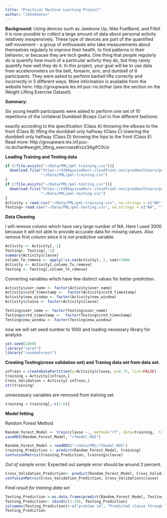 ```yaml
---
title: "Practical Machine Learning Project"
author: "John6Gates"
---
```

**Background:**
Using devices such as Jawbone Up, Nike FuelBand, and Fitbit it is now possible to collect a large amount of data about personal activity relatively inexpensively. These type of devices are part of the quantified self movement - a group of enthusiasts who take measurements about themselves regularly to improve their health, to find patterns in their behavior, or because they are tech geeks. One thing that people regularly do is quantify how much of a particular activity they do, but they rarely quantify how well they do it. In this project, your goal will be to use data from accelerometers on the belt, forearm, arm, and dumbell of 6 participants. They were asked to perform barbell lifts correctly and incorrectly in 5 different ways. More information is available from the website here: http://groupware.les.inf.puc-rio.br/har (see the section on the Weight Lifting Exercise Dataset). 

**Summary:**

Six young health participants were asked to perform one set of 10 repetitions of the Unilateral Dumbbell Biceps Curl in five different fashions: 

exactly according to the specification (Class A)
throwing the elbows to the front (Class B)
lifting the dumbbell only halfway (Class C)
lowering the dumbbell only halfway (Class D)
throwing the hips to the front (Class E)
Read more: http://groupware.les.inf.puc-rio.br/har#weight_lifting_exercises#ixzz3AgifC0Uo 


**Loading Training and Testing data**

```r
if (!file.exists("~/Data/PML/pml-training.csv")){
  download.file("https://d396qusza40orc.cloudfront.net/predmachlearn/pml-training.csv",
                "~/Data/PML/pml-training.csv")
}
if (!file.exists("~/Data/PML/pml-testing.csv")){
  download.file("https://d396qusza40orc.cloudfront.net/predmachlearn/pml-testing.csv",
                "~/Data/PML/pml-testing.csv")
}
Activity = read.csv("~/Data/PML/pml-training.csv", na.strings = c("NA", ""))
Testing= read.csv("~/Data/PML/pml-testing.csv", na.strings = c("NA", ""))

```

**Data Cleaning**

I will remove column which have very large number of NA. Here I used 3000 because it will not able to provide accurate data for missing values. Also remove first column since it is not predictive variable.     
```r
Activity <- Activity[,-1]
Testing<- Testing[,-1]
summary(Activity$classe)
column_To_remove <- apply(!is.na(Activity), 2, sum)>3000
Activity <- Activity[,column_To_remove]
Testing <- Testing[,column_To_remove]
```

Converting variables which have few distinct values for better prediction.
```r
Activity$user_name <- factor(Activity$user_name)
Activity$cvtd_timestamp <-  factor(Activity$cvtd_timestamp)
Activity$new_window <- factor(Activity$new_window)
Activity$classe <- factor(Activity$classe)

Testing$user_name <- factor(Testing$user_name)
Testing$cvtd_timestamp <-  factor(Testing$cvtd_timestamp)
Testing$new_window <- factor(Testing$new_window)
```

now we will set seed number to 1000 and loading necessary library for analysis
```r
set.seed(1000)
library("caret")
library("randomForest")
```

**Creating Testing(cross validation set) and Traning data set from data set.**

```r
inTrain = createDataPartition(y=Activity$classe, p=0.75, list=FALSE)
training = Activity[inTrain,]
Cross_Validation = Activity[-inTrain,]
str(training)
```
unnecessary variables are removed from training set.
```r
training = training[,-c(1:6)]
```

**Model fetting**

Random Forest Method
```r
Random_Forest_Model <- train(classe ~., method="rf", data=training,  trControl=trainControl(method='cv'), allowParallel=TRUE  )
saveRDS(Random_Forest_Model, "rfmodel.RDS")
```

```r
Random_Forest_Model = readRDS("~/data/PML/rfmodel.RDS")
training_Prediction <- predict(Random_Forest_Model, training)
confusionMatrix(training_Prediction, training$classe)
```
*Out of sample error:* 
Expected out sample error should be around 2 percent.

```r
Cross_Validation_Prediction<- predict(Random_Forest_Model, Cross_Validation)
confusionMatrix(Cross_Validation_Prediction, Cross_Validation$classe)
```
*Final result for training data set*
```r
Testing_Prediction <-as.data.frame(predict(Random_Forest_Model, Testing))
Testing_Prediction<- cbind(c(1:20), Testing_Prediction)
colnames(Testing_Prediction)<-c("problem id", "Predicted classe through Random Forest")
Testing_Prediction
```